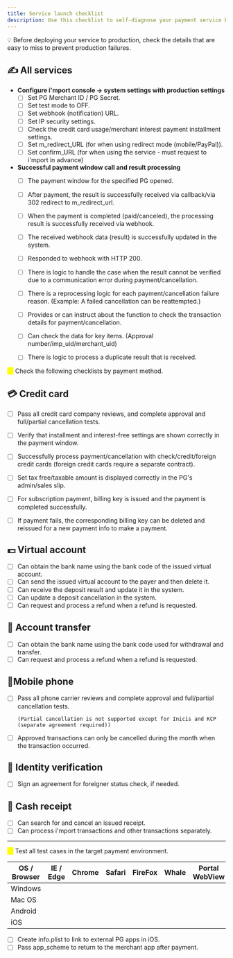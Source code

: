 ```yaml
---
title: Service launch checklist
description: Use this checklist to self-diagnose your payment service before launch.
---
```


💡 Before deploying your service to production, check the details that are easy to miss to prevent
production failures.

## ✍️ All services

- **Configure i'mport console -> system settings with production settings**
  - [ ] Set PG Merchant ID / PG Secret.
  - [ ] Set test mode to OFF.
  - [ ] Set webhook (notification) URL.
  - [ ] Set IP security settings.
  - [ ] Check the credit card usage/merchant interest payment installment settings.
  - [ ] Set m\_redirect\_URL (for when using redirect mode (mobile/PayPal)).
  - [ ] Set confirm\_URL (for when using the service - must request to i'mport in advance)

- **Successful payment window call and result processing**
  - [ ] The payment window for the specified PG opened.

  - [ ] After payment, the result is successfully received via callback/via 302 redirect to
    m\_redirect\_url.

  - [ ] When the payment is completed (paid/canceled), the processing result is successfully
    received via webhook.

  - [ ] The received webhook data (result) is successfully updated in the system.

  - [ ] Responded to webhook with HTTP 200.

  - [ ] There is logic to handle the case when the result cannot be verified due to a communication
    error during payment/cancellation.

  - [ ] There is a reprocessing logic for each payment/cancellation failure reason. (Example: A
    failed cancellation can be reattempted.)

  - [ ] Provides or can instruct about the function to check the transaction details for
    payment/cancellation.

  - [ ] Can check the data for key items. (Approval number/imp\_uid/merchant\_uid)

  - [ ] There is logic to process a duplicate result that is received.

<mark style="color:yellow;">⚠️</mark> Check the following checklists by payment method.

## 💳 Credit card

- [ ] Pass all credit card company reviews, and complete approval and full/partial cancellation
  tests.

- [ ] Verify that installment and interest-free settings are shown correctly in the payment window.

- [ ] Successfully process payment/cancellation with check/credit/foreign credit cards (foreign
  credit cards require a separate contract).

- [ ] Set tax free/taxable amount is displayed correctly in the PG's admin/sales slip.

- [ ] For subscription payment, billing key is issued and the payment is completed successfully.

- [ ] If payment fails, the corresponding billing key can be deleted and reissued for a new payment
  info to make a payment.

## 💵 Virtual account

- [ ] Can obtain the bank name using the bank code of the issued virtual account.
- [ ] Can send the issued virtual account to the payer and then delete it.
- [ ] Can receive the deposit result and update it in the system.
- [ ] Can update a deposit cancellation in the system.
- [ ] Can request and process a refund when a refund is requested.

## 💸 Account transfer

- [ ] Can obtain the bank name using the bank code used for withdrawal and transfer.
- [ ] Can request and process a refund when a refund is requested.

## 📱Mobile phone

-   [ ] Pass all phone carrier reviews and complete approval and full/partial cancellation tests.

    ```
    (Partial cancellation is not supported except for Inicis and KCP (separate agreement required))
    ```
- [ ] Approved transactions can only be cancelled during the month when the transaction occurred.

## 🙋 Identity verification

- [ ] Sign an agreement for foreigner status check, if needed.

## 🧾 Cash receipt

- [ ] Can search for and cancel an issued receipt.
- [ ] Can process i'mport transactions and other transactions separately.

---

<mark style="color:yellow;background-color:yellow;">⚠️</mark> Test all test cases in the target payment environment.

|OS / Browser|IE / Edge|Chrome|Safari|FireFox|Whale|Portal WebView|SNS WebView|
|------------|---------|------|------|-------|-----|--------------|-----------|
|Windows     |         |      |      |       |     |              |           |
|Mac OS      |         |      |      |       |     |              |           |
|Android     |         |      |      |       |     |              |           |
|iOS         |         |      |      |       |     |              |           |

- [ ] Create info.plist to link to external PG apps in iOS.
- [ ] Pass app\_scheme to return to the merchant app after payment.

